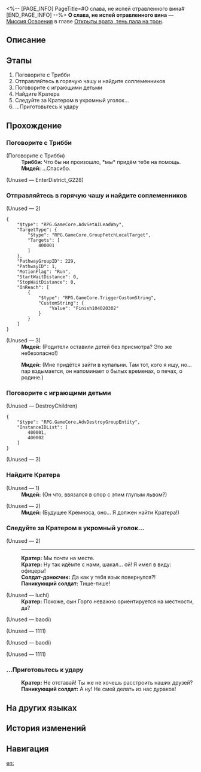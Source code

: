 <%-- [PAGE_INFO]
PageTitle=#О слава, не испей отравленного вина#
[END_PAGE_INFO] --%>
{{Дополнить|Диалоги.}}
{{Миссия Инфобокс
|id              = 1040203
|Название        = 
|Изображение     = Миссия О слава, не испей отравленного вина.png
|Тип             = Миссия Освоения
|Событие         = 
|Глава           = Открыты врата, тень пала на трон
|Условия         = Завершена [[Миссия Освоения]] «[[О раздор, избавь от преследующих страхов]]»
|Персонажи       = Кратер; Мидей; Паникующий солдат; Первопроходец; Солдат-доносчик; Трибби
|СтартЛокация    = [[Амфореус]] — [[Вечный священный город Охема]]
|Мир             = Амфореус
|Предыдущая      = О раздор, избавь от преследующих страхов
|Следующая       = О роща, отчего мудрецы молчат?
|Награды         = Опыт Освоения*200; Звёздный нефрит*30; Путеводитель путешественника*3; Небесная амброзия*80; Кредиты*30 000
}}
'''О слава, не испей отравленного вина''' — [[Миссия Освоения]] в главе [[Открыты врата, тень пала на трон]].

==Описание==
{{Описание|Мидей обратился к Кратеру, бывалому командиру Кремноса, чтобы обсудить будущее каструма. Кратер проявил настойчивость, выразив своё желание, чтобы Мидей принял божественную власть, стал царём и вернулся домой.}}

==Этапы==
# Поговорите с Трибби
# Отправляйтесь в горячую чашу и найдите соплеменников
# Поговорите с играющими детьми
# Найдите Кратера
# Следуйте за Кратером в укромный уголок...
# ...Приготовьтесь к удару

==Прохождение==
{{Дополнить}}
===Поговорите с Трибби===
{{Описание миссии|тип=Миссия Освоения|локация=Вечный священный город Охема|Фаенон провалил испытание ядром пламени, и бремя божественной силы Никадора легло на плечи единственного наследного принца Кремноса - на вас. Но даже будучи законным наследником раздора, вы проявляете несвойственную вам нерешительность, сопротивляясь принятию божественной силы...}}
{{Диалог Начало}}

;(Поговорите с Трибби)
:'''Трибби:''' Что бы ни произошло, *мы* придём тебе на помощь.
:'''Мидей:''' ...Спасибо.

;(Unused &mdash; EnterDistrict_G228)
:{{tx}}
{{Диалог Конец}}

===Отправляйтесь в горячую чашу и найдите соплеменников===
{{Диалог Начало}}


;(Unused &mdash; 2)
<pre>{
	"$type": "RPG.GameCore.AdvSetAILeadWay",
	"TargetType": {
		"$type": "RPG.GameCore.GroupFetchLocalTarget",
		"Targets": [
			400001
		]
	},
	"PathwayGroupID": 229,
	"PathwayID": 1,
	"MotionFlag": "Run",
	"StartWaitDistance": 0,
	"StopWaitDistance": 0,
	"OnReach": [
		{
			"$type": "RPG.GameCore.TriggerCustomString",
			"CustomString": {
				"Value": "Finish104020302"
			}
		}
	]
}</pre>

;(Unused &mdash; 3)
:'''Мидей:''' (Родители оставили детей без присмотра? Это же небезопасно!)

:'''Мидей:''' (Мне придётся зайти в купальни. Там тот, кого я ищу, но... пар вздымается, он напоминает о былых временах, о печах, о родине.)
{{Диалог Конец}}

===Поговорите с играющими детьми===
{{Диалог Начало}}

;(Unused &mdash; DestroyChildren)
<pre>{
	"$type": "RPG.GameCore.AdvDestroyGroupEntity",
	"InstanceIDList": [
		400001,
		400002
	]
}</pre>

;(Unused &mdash; 3)
:{{tx}}
{{Диалог Конец}}

===Найдите Кратера===
{{Описание миссии|тип=Миссия Освоения|локация=Вечный священный город Охема|Полные сил дети Кремноса заставили вас снова задуматься о будущем каструма. Вы решаете поговорить с ветераном Кратером.}}
{{Диалог Начало}}

;(Unused &mdash; 1)
:'''Мидей:''' (Он что, ввязался в спор с этим глупым львом?)

;(Unused &mdash; 2)
:{{tx}}
:'''Мидей:''' (Будущее Кремноса, оно... Я должен найти Кратера!)
{{Диалог Конец}}

===Следуйте за Кратером в укромный уголок...===
{{Диалог Начало}}

;(Unused &mdash; 2)
:{{tx}}
::<!--1-second delay-->
::{{tx}}
::<!--1-second delay-->
::{{tx}}
:----
::{{tx}}
:'''Кратер:''' Мы почти на месте.
:'''Кратер:''' Ну так идёмте с нами, шакал... ой! Я имел в виду: офицеры!
:'''Солдат-доносчик:''' Да как у тебя язык повернулся?!
:'''Паникующий солдат:''' Тише-тише!

;(Unused &mdash; luchi)
:'''Кратер:''' Похоже, сын Горго неважно ориентируется на местности, да?

;(Unused &mdash; baodi)


;(Unused &mdash; 1111)


;(Unused &mdash; baodi)


;(Unused &mdash; 1111)

{{Диалог Конец}}

===...Приготовьтесь к удару===
{{Диалог Начало}}
:'''Кратер:''' Не отставай! Ты же не хочешь расстроить наших друзей?
:'''Паникующий солдат:''' А ну! Не смей делать из нас дураков!
{{Диалог Конец}}

==На других языках==
{{На других языках
|en   = Glory, Turn From Imbibed Poison
|zhs  = 荣耀啊，不忍卒饮的鸩酒
|zht  = 榮耀啊，不忍卒飲的鴆酒
|ja   = 栄光よ、飲み干した毒を退けよ
|ko   = 영광이여, 차마 다 마실 수 없는 독주구나
|es   = Gloria, veneno que es mejor no ingerir
|fr   = Gloire impossible à accepter
|ru   = О слава, не испей отравленного вина
|th   = เกียรติยศเอ๋ย อย่าได้ทนร่ำสุราพิษเลย
|vi   = Hỡi Vinh Quang, Chén Rượu Độc Không Nỡ Uống Cạn
|de   = O Ehre, ein giftiger Wein
|id   = Kemuliaan, Racun yang Tak Kuasa Ditelan
|pt   = Glória, Afaste-se do Veneno Imbibido
}}

==История изменений==
{{История изменений|3.5}}

==Навигация==
{{Миссия Освоения Навбокс|Глава }}

[[en:]]
